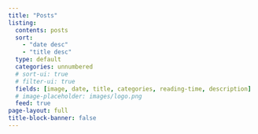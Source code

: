 ```yaml
---
title: "Posts"
listing:
  contents: posts
  sort: 
    - "date desc"
    - "title desc"
  type: default
  categories: unnumbered
  # sort-ui: true
  # filter-ui: true
  fields: [image, date, title, categories, reading-time, description]
  # image-placeholder: images/logo.png
  feed: true
page-layout: full
title-block-banner: false
---
```



<!-- Cloudflare Web Analytics --><script defer src='https://static.cloudflareinsights.com/beacon.min.js' data-cf-beacon='{"token": "56b8d2f624604c4891327b3c0d9f6703"}'></script><!-- End Cloudflare Web Analytics -->